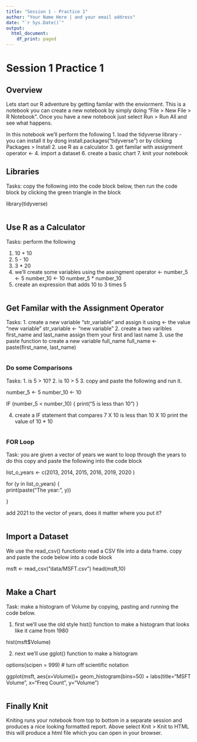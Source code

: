 ```yaml
---
title: "Session 1 - Practice 1"
author: "Your Name Here | and your email address"
date: "`r Sys.Date()`"
output:
  html_document:
    df_print: paged
---
```


# Session 1 Practice 1

## Overview 
Lets start our R adventure by getting familar with the enviorment. This is a notebook you can create a new notebook by simply doing "File > New File > R Notebook". Once you have a new notebook just select Run > Run All and see what happens. 

In this notebook we'll perform the following 
1. load the tidyverse library - you can install it by dong install.packages("tidyverse") or by clicking Packages > Install 
2. use R as a calculator 
3. get familar with assignment operator <- 
4. import a dataset 
6. create a basic chart 
7. knit your notebook 

## Libraries 

Tasks: copy the following into the code block below, then run the code block by clicking the green triangle in the block

library(tidyverse)

```r


```

## Use R as a Calculator 

Tasks: perform the following 

1. 10 + 10 
2. 5 - 10
3. 3 * 20 
4. we'll create some variables using the assingment operator <- 
  number_5 <- 5
  number_10 <- 10 
  number_5 * number_10 
5. create an expression that adds 10 to 3 times 5 

```r

```

## Get Familar with the Assignment Operator 

Tasks: 
1. create a new variable "str_variable" and assign it using <- the value "new variable" 
  str_variable <- "new variable"
2. create a two varibles first_name and last_name assign them your first and last name 
3. use the paste function to create a new variable full_name 
  full_name <- paste(first_name, last_name)

```r

```

### Do some Comparisons 

Tasks: 
1. is 5 > 10? 
2. is 10 > 5 
3. copy and paste the following and run it. 

number_5 <- 5 
number_10 <- 10 

IF (number_5 < number_10) {
  print("5 is less than 10")
}

4. create a IF statement that compares 7 X 10 is less than 10 X 10 print the value of 10 * 10 

```r

```

### FOR Loop 

Task: you are given a vector of years we want to loop through the years to do this copy and paste the following into the code block

list_o_years <- c(2013, 2014, 2015, 2016, 2019, 2020 )

for (y in list_o_years) { 	
  print(paste("The year:", y)) 

}

add 2021 to the vector of years, does it matter where you put it? 


```r


```

## Import a Dataset 

We use the read_csv() functionto read a CSV file into a data frame. copy and paste the code below into a code block 

msft <- read_csv("data/MSFT.csv")
head(msft,10)

```r

```

## Make a Chart 

Task: make a histogram of Volume by copying, pasting and running the code below. 

1. first we'll use the old style hist() function to make a histogram that looks like it came from 1980

hist(msft$Volume)

2. next we'll use gglot() function to make a histogram 

options(scipen = 999) # turn off scientific notation 

ggplot(msft, aes(x=Volume))+
geom_histogram(bins=50) +
labs(title="MSFT Volume", x="Freq Count", y="Volume")


```r

```


## Finally Knit

Kniting runs your notebook from top to bottom in a separate session and produces a nice looking formatted report. Above select Knit > Knit to HTML this will produce a html file which you can open in your browser. 
